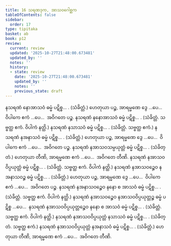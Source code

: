 ```yaml
---
title: 16 သရဏဒုက, အာသဝဂေါစ္ဆက
tableOfContents: false
sidebar:
  order: 17
type: tipitaka
basket: ab
book: p12
review:
  current: review
  updated: '2025-10-27T21:48:00.673481'
  updated_by: ''
  notes: ''
  history:
  - state: review
    date: '2025-10-27T21:48:00.673481'
    updated_by: ''
    notes: ''
    previous_state: draft
---
```



<ReviewStatus review={frontmatter.review} showDetails={true} />

<HypothesisAnnotation frontmatter={frontmatter} />

<DynamicBreadcrumb />

<Division number="47" book="p12" e="ch" v="40" p="170">

<Paragraph number="158" book="p12">
နသရဏံ နောအာသဝံ ဓမ္မံ ပဋိစ္စ… . (သံခိတ္တံ.) ဟေတုယာ ပဉ္စ, အာရမ္မဏေ ဒွေ …ပေ…  ဝိပါကေ ဧကံ …ပေ…  အဝိဂတေ ပဉ္စ.
</Paragraph>

<Paragraph number="159" book="p12">
နသရဏံ နနောအာသဝံ ဓမ္မံ ပဋိစ္စ… . (သံခိတ္တံ. သဗ္ဗတ္ထ ဧကံ. ဝိပါကံ နတ္ထိ.)
</Paragraph>

<Paragraph number="160" book="p12">
နသရဏံ နသာသဝံ ဓမ္မံ ပဋိစ္စ… . (သံခိတ္တံ. သဗ္ဗတ္ထ ဧကံ.)
</Paragraph>

<Paragraph number="161" book="p12">
နသရဏံ နအနာသဝံ ဓမ္မံ ပဋိစ္စ… . (သံခိတ္တံ.) ဟေတုယာ ပဉ္စ, အာရမ္မဏေ ဒွေ …ပေ…  ဝိပါကေ ဧကံ …ပေ…  အဝိဂတေ ပဉ္စ.
</Paragraph>

<Paragraph number="162" book="p12">
နသရဏံ နအာသဝသမ္ပယုတ္တံ ဓမ္မံ ပဋိစ္စ… . (သံခိတ္တံ.) ဟေတုယာ တီဏိ, အာရမ္မဏေ ဧကံ …ပေ…  အဝိဂတေ တီဏိ.
</Paragraph>

<Paragraph number="163" book="p12">
နသရဏံ နအာသဝဝိပ္ပယုတ္တံ ဓမ္မံ ပဋိစ္စ… . (သံခိတ္တံ. သဗ္ဗတ္ထ ဧကံ. ဝိပါကံ နတ္ထိ.)
</Paragraph>

<Paragraph number="164" book="p12">
နသရဏံ နအာသဝဉ္စေဝ နအနာသဝဉ္စ ဓမ္မံ ပဋိစ္စ… . (သံခိတ္တံ.) ဟေတုယာ ပဉ္စ, အာရမ္မဏေ ဒွေ …ပေ…  ဝိပါကေ ဧကံ …ပေ…  အဝိဂတေ ပဉ္စ.
</Paragraph>

<Paragraph number="165" book="p12">
နသရဏံ နအနာသဝဉ္စေဝ နနော စ အာသဝံ ဓမ္မံ ပဋိစ္စ… . (သံခိတ္တံ. သဗ္ဗတ္ထ ဧကံ. ဝိပါကံ နတ္ထိ.)
</Paragraph>

<Paragraph number="166" book="p12">
နသရဏံ နအာသဝဉ္စေဝ နအာသဝဝိပ္ပယုတ္တဉ္စ ဓမ္မံ ပဋိစ္စ …ပေ…  နသရဏံ နအာသဝဝိပ္ပယုတ္တဉ္စေဝ နနော စ အာသဝံ ဓမ္မံ ပဋိစ္စ… . (သံခိတ္တံ. သဗ္ဗတ္ထ ဧကံ. ဝိပါကံ နတ္ထိ.)
</Paragraph>

<Paragraph number="167" book="p12">
နသရဏံ နအာသဝဝိပ္ပယုတ္တံ နသာသဝံ ဓမ္မံ ပဋိစ္စ… . (သံခိတ္တံ. သဗ္ဗတ္ထ ဧကံ.)
</Paragraph>

<Paragraph number="168" book="p12">
နသရဏံ နအာသဝဝိပ္ပယုတ္တံ နအနာသဝံ ဓမ္မံ ပဋိစ္စ… . (သံခိတ္တံ.) ဟေတုယာ တီဏိ, အာရမ္မဏေ ဧကံ …ပေ…  အဝိဂတေ တီဏိ.
</Paragraph>
</Division>